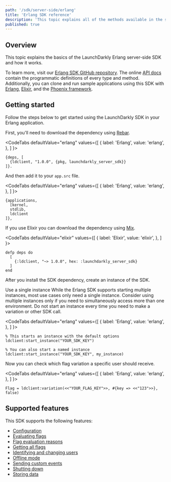 ```yaml
---
path: '/sdk/server-side/erlang'
title: 'Erlang SDK reference'
description: 'This topic explains all of the methods available in the server-side Erlang SDK, with detail about how they work.'
published: true
---
```


## Overview

This topic explains the basics of the LaunchDarkly Erlang server-side SDK and how it works.

To learn more, visit our [Erlang SDK GitHub repository](https://github.com/launchdarkly/erlang-server-sdk/). The online [API docs](https://hexdocs.pm/launchdarkly_server_sdk/) contain the programmatic definitions of every type and method. Additionally, you can clone and run sample applications using this SDK with [Erlang](https://github.com/launchdarkly/hello-erlang/), [Elixir](https://github.com/launchdarkly/hello-elixir), and the [Phoenix framework](https://github.com/launchdarkly/hello-phoenix).

## Getting started

Follow the steps below to get started using the LaunchDarkly SDK in your Erlang application.

First, you'll need to download the dependency using [Rebar](https://www.rebar3.org/).

<CodeTabs
  defaultValue="erlang"
  values={[
    { label: 'Erlang', value: 'erlang', },
  ]
}>
<CodeTabItem value="erlang">

```
{deps, [
  {ldclient, "1.0.0", {pkg, launchdarkly_server_sdk}}
]}.
```

</CodeTabItem>
</CodeTabs>

And then add it to your `app.src` file.

<CodeTabs
  defaultValue="erlang"
  values={[
    { label: 'Erlang', value: 'erlang', },
  ]
}>
<CodeTabItem value="erlang">

```
{applications,
  [kernel,
  stdlib,
  ldclient
]},
```

</CodeTabItem>
</CodeTabs>

If you use Elixir you can download the dependency using [Mix](https://elixir-lang.org/getting-started/mix-otp/introduction-to-mix.html).

<CodeTabs
  defaultValue="elixir"
  values={[
    { label: 'Elixir', value: 'elixir', },
  ]
}>
<CodeTabItem value="elixir">

```
defp deps do
  [
    {:ldclient, "~> 1.0.0", hex: :launchdarkly_server_sdk}
  ]
end
```

</CodeTabItem>
</CodeTabs>

After you install the SDK dependency, create an instance of the SDK.

<Callout intent="info">
  <CalloutTitle>Use a single instance</CalloutTitle>
  <CalloutDescription>
    While the Erlang SDK supports starting multiple instances, most use cases only need a single instance. Consider using multiple instances only if you need to simultaneously access more than one environment. Do not start an instance every time you need to make a variation or other SDK call.
  </CalloutDescription>
</Callout>

<CodeTabs
  defaultValue="erlang"
  values={[
    { label: 'Erlang', value: 'erlang', },
  ]
}>
<CodeTabItem value="erlang">

```
% This starts an instance with the default options
ldclient:start_instance("YOUR_SDK_KEY")

% You can also start a named instance
ldclient:start_instance("YOUR_SDK_KEY", my_instance)
```

</CodeTabItem>
</CodeTabs>

Now you can check which flag variation a specific user should receive.

<CodeTabs
  defaultValue="erlang"
  values={[
    { label: 'Erlang', value: 'erlang', },
  ]
}>
<CodeTabItem value="erlang">

```
Flag = ldclient:variation(<<"YOUR_FLAG_KEY">>, #{key => <<"123">>}, false)
```

</CodeTabItem>
</CodeTabs>

## Supported features

This SDK supports the following features:

* [Configuration](/sdk/features/config#erlang)
* [Evaluating flags](/sdk/features/evaluating#erlang)
* [Flag evaluation reasons](/sdk/features/evaluation-reasons#erlang)
* [Getting all flags](/sdk/features/all-flags#erlang)
* [Identifying and changing users](/sdk/features/identify#erlang)
* [Offline mode](/sdk/features/offline-mode#erlang)
* [Sending custom events](/sdk/features/events#erlang)
* [Shutting down](/sdk/features/shutdown#erlang)
* [Storing data](/sdk/features/storing-data#cc-server-side#erlang)
